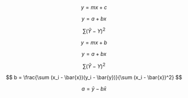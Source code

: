 $$
    y = mx+ c
$$


$$
     y = a + bx
$$

$$
    \sum (\hat{Y} - Y)^2
$$


$$ y = mx + b $$


$$ y = a + bx $$


$$ \sum (\hat{Y} - Y)^2 $$


$$ b = \frac{\sum (x_i - \bar{x})(y_i - \bar{y})}{\sum (x_i - \bar{x})^2} $$


$$ a = \bar{y} - b\bar{x} $$


    